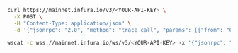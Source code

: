 
<Tabs>
  <TabItem value="cURL">

```bash
curl https://mainnet.infura.io/v3/<YOUR-API-KEY> \
  -X POST \
  -H "Content-Type: application/json" \
  -d '{"jsonrpc": "2.0", "method": "trace_call", "params": [{"from": "0xfe3b557e8fb62b89f4916b721be55ceb828dbd73", "to": "0x0010000000000000000000000000000000000000", "gas": "0xfffff2", "gasPrice": "0xef", "value": "0x0", "data": "0x0000000000000000000000000000000000000000000000000000000000000001000000000000000000000000000000000000000000000000000000000000000100000000000000000000000000000000000000000000000000000000000000020000000000000000000000000000000000000000000000000000000000000002", "nonce": "0x0"}, ["trace"], "latest"], "id": 1}'
```

  </TabItem>
  <TabItem value="WSS">

```bash
wscat -c wss://mainnet.infura.io/ws/v3/<YOUR-API-KEY> -x '{"jsonrpc": "2.0", "method": "trace_call", "params": [{"from":"0xfe3b557e8fb62b89f4916b721be55ceb828dbd73", "to": 0x0010000000000000000000000000000000000000", "gas": "0xfffff2", "gasPrice": "0xef", "value": "0x0", "data": "0x0000000000000000000000000000000000000000000000000000000000000001000000000000000000000000000000000000000000000000000000000000000100000000000000000000000000000000000000000000000000000000000000020000000000000000000000000000000000000000000000000000000000000002", "nonce": "0x0"}, ["trace"], "latest"], "id":1}'
```

  </TabItem>
</Tabs>
